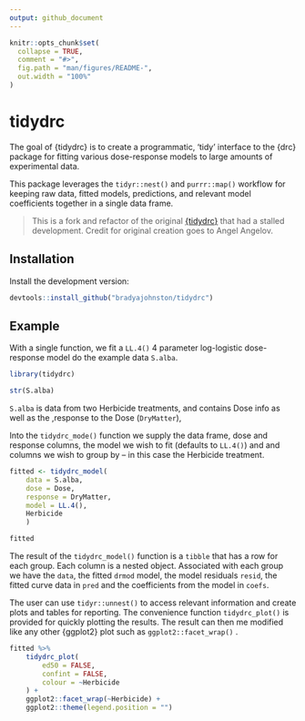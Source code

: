 ```yaml
---
output: github_document
---
```


<!-- README.md is generated from README.Rmd. Please edit that file -->

```r
knitr::opts_chunk$set(
  collapse = TRUE,
  comment = "#>",
  fig.path = "man/figures/README-",
  out.width = "100%"
)
```

# tidydrc

<!-- badges: start -->

<!-- badges: end -->

The goal of {tidydrc} is to create a programmatic, 'tidy' interface to the {drc} package for fitting various dose-response models to large amounts of experimental data.

This package leverages the `tidyr::nest()` and `purrr::map()` workflow for keeping raw data, fitted models, predictions, and relevant model coefficients together in a single data frame.

> This is a fork and refactor of the original [{tidydrc}](<https://github.com/angelovangel/tidydrc>) that had a stalled development. Credit for original creation goes to Angel Angelov.

## Installation

<!-- You can install the released version of {tidydrc} from [CRAN](https://CRAN.R-project.org) with: -->

<!-- ``` r -->

<!-- install.packages("tidydrc") -->

<!-- ``` -->

Install the development version:

```r
devtools::install_github("bradyajohnston/tidydrc")
```

## Example

With a single function, we fit a `LL.4()` 4 parameter log-logistic dose-response model do the example data `S.alba`.

```r
library(tidydrc)
```

```r
str(S.alba)
```

`S.alba` is data from two Herbicide treatments, and contains Dose info as well as the ,response to the Dose (`DryMatter`),

Into the `tidydrc_mode()` function we supply the data frame, dose and response columns, the model we wish to fit (defaults to `LL.4()`) and and columns we wish to group by -- in this case the Herbicide treatment.

```r
fitted <- tidydrc_model(
	data = S.alba, 
	dose = Dose, 
	response = DryMatter, 
	model = LL.4(), 
	Herbicide
	)

fitted
```

The result of the `tidydrc_model()` function is a `tibble` that has a row for each group. Each column is a nested object. Associated with each group we have the `data`, the fitted `drmod` model, the model residuals `resid`, the fitted curve data in `pred` and the coefficients from the model in `coefs`.

The user can use `tidyr::unnest()` to access relevant information and create plots and tables for reporting. The convenience function `tidydrc_plot()` is provided for quickly plotting the results. The result can then me modified like any other {ggplot2} plot such as `ggplot2::facet_wrap()` .

```r
fitted %>% 
	tidydrc_plot(
		ed50 = FALSE, 
		confint = FALSE, 
		colour = ~Herbicide
	) + 
	ggplot2::facet_wrap(~Herbicide) + 
	ggplot2::theme(legend.position = "")
```

